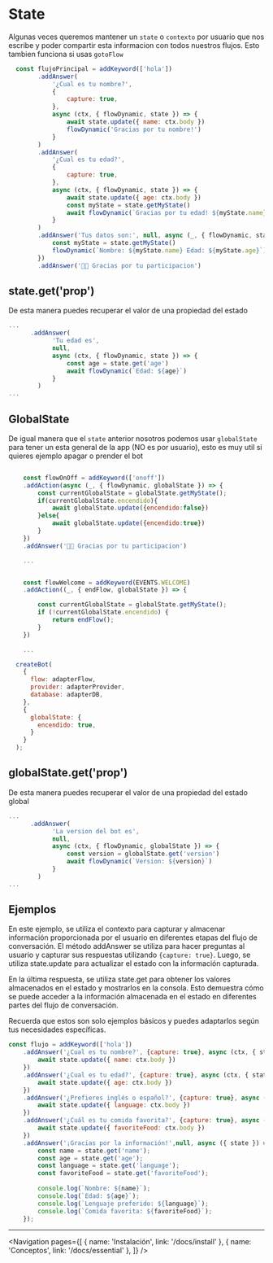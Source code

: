 
# State

Algunas veces queremos mantener un `state` o `contexto` por usuario que nos escribe y poder compartir esta informacion con todos nuestros flujos.
Esto tambien funciona si usas `gotoFlow`


```js
  const flujoPrincipal = addKeyword(['hola'])
        .addAnswer(
            '¿Cual es tu nombre?',
            {
                capture: true,
            },
            async (ctx, { flowDynamic, state }) => {
                await state.update({ name: ctx.body })
                flowDynamic('Gracias por tu nombre!')
            }
        )
        .addAnswer(
            '¿Cual es tu edad?',
            {
                capture: true,
            },
            async (ctx, { flowDynamic, state }) => {
                await state.update({ age: ctx.body })
                const myState = state.getMyState()
                await flowDynamic(`Gracias por tu edad! ${myState.name}`)
            }
        )
        .addAnswer('Tus datos son:', null, async (_, { flowDynamic, state }) => {
            const myState = state.getMyState()
            flowDynamic(`Nombre: ${myState.name} Edad: ${myState.age}`)
        })
        .addAnswer('🤖🤖 Gracias por tu participacion')

```

## state.get('prop')

De esta manera puedes recuperar el valor de una propiedad del estado

```js
...
      .addAnswer(
            'Tu edad es',
            null,
            async (ctx, { flowDynamic, state }) => {
                const age = state.get('age')
                await flowDynamic(`Edad: ${age}`)
            }
        )
...
```

## GlobalState

De igual manera que el `state` anterior nosotros podemos usar `globalState` para tener un esta general de la app (NO es por usuario), esto es muy util si quieres ejemplo apagar o prender el bot


```js

    const flowOnOff = addKeyword(['onoff'])
    .addAction(async (_, { flowDynamic, globalState }) => {
        const currentGlobalState = globalState.getMyState();
        if(currentGlobalState.encendido){
            await globalState.update({encendido:false})
        }else{
            await globalState.update({encendido:true})
        }
    })
    .addAnswer('🤖🤖 Gracias por tu participacion')

    ...


    const flowWelcome = addKeyword(EVENTS.WELCOME)
    .addAction((_, { endFlow, globalState }) => {

        const currentGlobalState = globalState.getMyState();
        if (!currentGlobalState.encendido) {
            return endFlow();
        }
    })

    ...

  createBot(
    {
      flow: adapterFlow,
      provider: adapterProvider,
      database: adapterDB,
    },
    {
      globalState: {
        encendido: true,
      }
    }
  );

```

## globalState.get('prop')

De esta manera puedes recuperar el valor de una propiedad del estado global

```js
...
      .addAnswer(
            'La version del bot es',
            null,
            async (ctx, { flowDynamic, globalState }) => {
                const version = globalState.get('version')
                await flowDynamic(`Version: ${version}`)
            }
        )
...
```

## Ejemplos

En este ejemplo, se utiliza el contexto para capturar y almacenar información proporcionada por el usuario en diferentes etapas del flujo de conversación. El método addAnswer se utiliza para hacer preguntas al usuario y capturar sus respuestas utilizando `{capture: true}`. Luego, se utiliza state.update para actualizar el estado con la información capturada.

En la última respuesta, se utiliza state.get para obtener los valores almacenados en el estado y mostrarlos en la consola. Esto demuestra cómo se puede acceder a la información almacenada en el estado en diferentes partes del flujo de conversación.

Recuerda que estos son solo ejemplos básicos y puedes adaptarlos según tus necesidades específicas.

```js
const flujo = addKeyword(['hola'])
    .addAnswer('¿Cual es tu nombre?', {capture: true}, async (ctx, { state }) => {
        await state.update({ name: ctx.body }) 
    })
    .addAnswer('¿Cual es tu edad?', {capture: true}, async (ctx, { state }) => {
        await state.update({ age: ctx.body })  
    })
    .addAnswer('¿Prefieres inglés o español?', {capture: true}, async (ctx, { state }) => {
        await state.update({ language: ctx.body }) 
    })
    .addAnswer('¿Cuál es tu comida favorita?', {capture: true}, async (ctx, { state }) => {
        await state.update({ favoriteFood: ctx.body }) 
    })
    .addAnswer('¡Gracias por la información!',null, async ({ state }) => {
        const name = state.get('name');
        const age = state.get('age');
        const language = state.get('language');
        const favoriteFood = state.get('favoriteFood');
        
        console.log(`Nombre: ${name}`);
        console.log(`Edad: ${age}`);
        console.log(`Lenguaje preferido: ${language}`);
        console.log(`Comida favorita: ${favoriteFood}`);
    });
```

---

<Navigation
    pages={[
        { name: 'Instalación', link: '/docs/install' },
        { name: 'Conceptos', link: '/docs/essential' },
    ]}
/>
